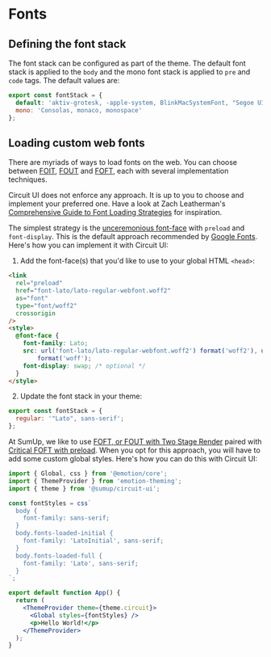 
<Meta title="Advanced|Fonts" />

# Fonts

## Defining the font stack

The font stack can be configured as part of the theme. The default font stack is applied to the `body` and the mono font stack is applied to `pre` and `code` tags. The default values are:

```js
export const fontStack = {
  default: 'aktiv-grotesk, -apple-system, BlinkMacSystemFont, "Segoe UI"',
  mono: 'Consolas, monaco, monospace'
};
```

## Loading custom web fonts

There are myriads of ways to load fonts on the web. You can choose between [FOIT](https://css-tricks.com/fout-foit-foft/), [FOUT](https://www.zachleat.com/web/comprehensive-webfonts/#fout-class) and [FOFT](https://www.zachleat.com/web/comprehensive-webfonts/#foft), each with several implementation techniques.

Circuit UI does not enforce any approach. It is up to you to choose and implement your preferred one. Have a look at Zach Leatherman's [Comprehensive Guide to Font Loading Strategies](https://www.zachleat.com/web/comprehensive-webfonts/) for inspiration.

The simplest strategy is the [unceremonious font-face](https://www.zachleat.com/web/comprehensive-webfonts/#font-face) with `preload` and `font-display`. This is the default approach recommended by [Google Fonts](https://fonts.google.com/). Here's how you can implement it with Circuit UI:

1. Add the font-face(s) that you'd like to use to your global HTML `<head>`:

```html
<link
  rel="preload"
  href="font-lato/lato-regular-webfont.woff2"
  as="font"
  type="font/woff2"
  crossorigin
/>
<style>
  @font-face {
    font-family: Lato;
    src: url('font-lato/lato-regular-webfont.woff2') format('woff2'), url('font-lato/lato-regular-webfont.woff')
        format('woff');
    font-display: swap; /* optional */
  }
</style>
```

2. Update the font stack in your theme:

```js
export const fontStack = {
  regular: '"Lato", sans-serif';
};
```

At SumUp, we like to use [FOFT, or FOUT with Two Stage Render](https://www.zachleat.com/web/comprehensive-webfonts/#foft) paired with [Critical FOFT with preload](https://www.zachleat.com/web/comprehensive-webfonts/#critical-foft-preload). When you opt for this approach, you will have to add some custom global styles. Here's how you can do this with Circuit UI:

```jsx
import { Global, css } from '@emotion/core';
import { ThemeProvider } from 'emotion-theming';
import { theme } from '@sumup/circuit-ui';

const fontStyles = css`
  body {
    font-family: sans-serif;
  }
  body.fonts-loaded-initial {
    font-family: 'LatoInitial', sans-serif;
  }
  body.fonts-loaded-full {
    font-family: 'Lato', sans-serif;
  }
`;

export default function App() {
  return (
    <ThemeProvider theme={theme.circuit}>
      <Global styles={fontStyles} />
      <p>Hello World!</p>
    </ThemeProvider>
  );
}
```
